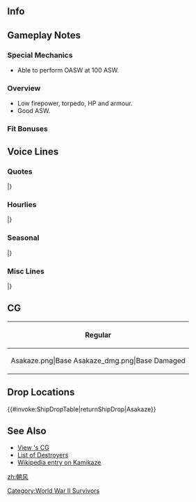 ==Info==
{{KanmusuInfo|ID=272}}
{{KanmusuInfo|ID=272a}}

==Gameplay Notes==
===Special Mechanics===
* Able to perform OASW at 100 ASW.

===Overview===
* Low firepower, torpedo, HP and armour.
* Good ASW.

===Fit Bonuses===
{{:{{BASEPAGENAME}}/Equipment Bonuses}}
{{clear}}

==Voice Lines==
===Quotes===
{{ShipquoteHeader}}
{{ShipquoteKai
| scenario    =Introduction
| origin      =おはよう！　朝風よ。神風型駆逐艦二番艦、朝風。 司令官、早く覚えなさい。いい？
| translation =Good morning! It's me. 2nd ship of the Kamikaze-class, Asakaze. Commander, you better remember me. Got that?
| audio       =Asakaze-Intro.mp3
}}
{{ShipquoteKai
| scenario    =Introduction
| kai = yes
| origin      =おはよう！　朝風よ。神風型駆逐艦二番艦、朝風。司令官、朝は好きになった？　前から好き？　…よし！
| translation =Good morning! It's me. 2nd ship of the Kamikaze-class, Asakaze. Commander, do you like mornings? Just like before? ...Yes!
| audio       =AsakazeKai-Intro.mp3
}}
{{ShipquoteKai
| scenario    =Library
| origin      =神風型駆逐艦二番艦の朝風よ。長崎生まれ。妹の春風たちと一緒に、
歴史ある第五駆逐隊を編成したわ。旗艦は当然私。緒戦の海戦や攻略戦にも参加したわ。
もちろん、大切な船団護衛もしっかりきっちりやりきったわよ。うん・・・・・・・やるだけ、やったんだから！
| translation =2nd ship of the Kamikaze-class, Asakaze. Born in Nagasaki.
Along with my sister Harukaze, we formed the historical 5th Destroyer Division. Naturally, I was the flagship. We participated in battles and operations early in the war.
Of course I also did the important escort missions properly and without fail. Yup... I did, everything I could do!
| audio       =Asakaze-Library.mp3
}}
{{ShipquoteKai
| scenario    =Secretary 1
| origin      =なによ。呼んだ？
| translation =What, you called?
| audio       =Asakaze-Sec1.mp3
}}
{{ShipquoteKai
| scenario    =Secretary 2
| origin      =なに？船団護衛？この私に任せておきなさい。いいから。
| translation =What? Convoy escort? Leave it all up to me. Don't you worry.
| audio       =Asakaze-Sec2.mp3 
}}
{{ShipquoteKai
| scenario    =Secretary 3
| origin      =だっ、な…なによ、馬鹿にしないで！えっ、違うの…かな？ああ…ごめん、私、勘違いしてた。はい！これでおあいこね！
| translation =Do, wh... what, don't make fun of me! Eh, you're... not? Ah, sorry. I misunderstood. Yes! There, now we're even!
| audio       =Asakaze-Sec3.mp3
}}
{{ShipquoteKai
| scenario    =Secretary Idle
| origin      =なーんか退屈～。春風ー、アンタそんなしゃべり方で眠くなんない？松風とか見なよ。あ。松風またそんな帽子くっつけて。戦闘の邪魔じゃん、取っちゃいなよ。あ、なに？なによ、姉とやる気？上等じゃない。私手加減しないからね！
| translation =I'm bored~. Harukaze, aren't you sleepy talking like that? I mean look at Matsukaze. Ah, Matsukaze you're wearing that hat again. It will get in the way during battle. Ah, what? You want a fight? You asked for it. I won't hold back!
| audio       =Asakaze-SecIdle.mp3
}}
{{ShipquoteKai
| scenario    =Wedding
| origin      =なに司令官、こんなとこ呼んで。私こう見えて忙しいんだけど。まあ、船団護衛とか？護衛とかね。えっ、何これ。私に…？ま、まあ、いただいとくけど？き、綺麗だし…。サイズ、ぴったり、だし…。
| translation =What is it commander, calling me out here. I am quite busy. Like with fleet escorts and convoy escorts. Eh, what's this. For me...? We... well can I really have it? It, it's beautiful... The size is perfect too...
| audio       =Asakaze-Wedding.mp3
}}
{{ShipquoteKai
| scenario    =Secretary (Married)
| origin      =なーにー？だらしないわねぇ。こんなので疲れたの？はぁ～、司令官最近だれてんじゃない？仕方ない、私が気合い入れてあげるわ。ちょっと顔こっちに。いい？目を瞑って。…あ、開けた！目ぇ開けた！もうやってあげない！
| translation =What~? You look like a slob. Don't you get tired of this? Haa~, aren't you getting a bit complacent recently? It can't be helped, I'll get you pumped up. Look over here. Ready? Close your eyes... Ah, you opened them! Your eyes are open! I'm not doing this anymore!
| audio       =Asakaze-SecMarried.mp3
}}
{{ShipquoteKai
| scenario    =Player's Score
| origin      =ん、情報ね？私とったげる。待ってて。
| translation =Hmmm, information? I'll get it. Wait here.
| audio       =Asakaze-PlayerScore.mp3
}}
{{ShipquoteKai
| scenario    =Joining The Fleet
| origin      =第五駆逐隊、抜錨！いい？みんな、ついてらっしゃい！
| translation =5th Destroyer Division, setting sail! Alright? Everyone follow me!
| audio       =Asakaze-JoinFleet.mp3
}}
{{ShipquoteKai
| scenario    =Joining The Fleet
| kai = yes
| origin      =第一海上護衛隊、出るわよ！春風、準備はいい？今度は護りきるわよ！敵潜を近づけるな！出撃！
| translation =1st Surface Escort Division, setting off! Are you ready Harukaze? I'll protect you this time! Don't let the enemy submarines come close! Sortie!<ref>DesDiv5 was attacked by a USN wolfpack that resulted in Harukaze getting torpedoed.</ref>
| audio       =AsakazeKai-JoinFleet.mp3
}}
{{ShipquoteKai
| scenario    =Equipment 1
| origin      =いいわね。助かるわ！
| translation =This is good. It's a great help!
| audio       =Asakaze-Equip1.mp3
}}
{{ShipquoteKai
| scenario    =Equipment 2
| origin      =どうかな…。ま、私にはなんだって似合うけど！
| translation =How is it... Well, everything suits me!
| audio       =Asakaze-Equip2.mp3
}}
{{ShipquoteKai
| scenario    =Equipment 2
| kai = yes
| origin      =いいんじゃない？司令官、ちょっと私の事分かってきた？
| translation =Isn't this fine? Do you understand me Commander?
| audio       =AsakazeKai-Equip2.mp3
}}
{{ShipquoteKai
| scenario    =Equipment 3
| origin      =ま、こんな感じよ！
| translation =Well, that's the feeling!
| audio       =Asakaze-Equip3.mp3
}}
{{ShipquoteKai
| scenario    =Supply
| origin      =まあ、いただいとく。必要だし。
| translation =Well, I accept it. It's important after all.
| audio       =Asakaze-Supply.mp3
}}
{{ShipquoteKai
| scenario    =Supply
| kai = yes
| origin      =もちいただいとく。がんばろ！
| translation =I'll gladly accept this. Let's do this.
| audio       =AsakazeKai-Supply.mp3
}}
{{ShipquoteKai
| scenario    =Docking (Minor)
| origin      =ごめん、ちょっと下がったりしてもいい？
| translation =Sorry, is it alright if I pull back for a while?
| audio       =Asakaze-DockMinor.mp3
}}
{{ShipquoteKai
| scenario    =Docking (Major)
| origin      =うーん、これは神風姉に怒られそう…。ま、言わなきゃいっかな？
| translation =Yeah, Kamikaze-ane will get mad at me for this... Well, I suppose it's alright if I don't tell?
| audio       =Asakaze-DockMajor.mp3
}}
{{ShipquoteKai
| scenario    =Construction
| origin      =新しい子、来たわ。
| translation =A new girl is here.
| audio       =Asakaze-Construction.mp3
}}
{{ShipquoteKai
| scenario    =Return From Sortie
| origin      =司令官、艦隊戻ったわよ。は～疲れたぁ。肩揉んでくれてもいいけど？
| translation =Commander, the fleet is back. Haa~ I'm tired. Can you massage my shoulders?
| audio       =Asakaze-SortieReturn.mp3
}}
{{ShipquoteKai
| scenario    =Starting A Sortie
| origin      =五水戦、出るわよ！五駆のみんな、準備はいい？出撃よ！
| translation =DesRon5, sortieing! DesDiv5, are you all ready? Let's go!
| audio       =Asakaze-Sortie.mp3
}}
{{ShipquoteKai
| scenario    =Starting A Sortie
| kai = yes
| origin      =五水戦、出るわよ！みんな準備はいい？松風？遅れたら、後で笑ったげるわ！
| translation =DesRon5, let's go! Everyone, are you ready? Matsukaze? I'll laugh if you fall behind!
| audio       =AsakazeKai-Sortie.mp3
}}
{{ShipquoteKai
| scenario    =Starting A Battle
| origin      =敵艦隊発見ってやつ？みんないい？やるからね。
| translation =The enemy fleet has been spotted? Are you ready everyone? Let's do this.
| audio       =Asakaze-BattleStart.mp3
}}
{{ShipquoteKai
| scenario    =Attack
| origin      =撃ち方始め。てーっ！
| translation =Open fire. Fire!
| audio       =Asakaze-Attack.mp3
}}
{{ShipquoteKai
| scenario    =Night Battle Attack
| origin      =よしっ食らいついた。仕留めてやる！
| translation =You took the bait. I'll finish you!
| audio       =Asakaze-NightAttack.mp3
}}
{{ShipquoteKai
| scenario    =Night Battle
| origin      =五水戦、突撃します。陣形を整え、私に続いて！いくからね！
| translation =5DesDiv, charge. Fall into formation behind me! We're going in!
| audio       =Asakaze-NightBattle.mp3
}}
{{ShipquoteKai
| scenario    =MVP
| origin      =ほーら見なさい！私朝風でしょ一番は。爽やかさと鍛え方が違うのよ！えっ、司令官？なんで笑ってんの？なんでよ～！？
| translation =Look look! I'm number one. My air and skill is incomparable! Eh, Commander? Why are you laughing? Whyyy~!?
| audio       =Asakaze-MVP.mp3
}}
{{ShipquoteKai
| scenario    =MVP
| kai = yes
| origin      =ほら見なさい！私、一番は朝風でしょ？まぁ司令官とは長い仲だし？鍛え方が違うのよ！えっ、司令官？いつまで笑ってんの？なんでよ～！？
| translation =Would you look a that! I'm number one? Well, I have known you for a while right Commander? My training is excellent! Eh, Commander? Why are you still laughing? Why!?
| audio       =AsakazeKai-MVP.mp3
}}
{{ShipquoteKai
| scenario    =Minor Damage 1
| origin      =ちっ…やだぁ！
| translation =Tch... No way!
| audio       =Asakaze-MinorDamage1.mp3
}}
{{ShipquoteKai
| scenario    =Minor Damage 2
| origin      =やぁあぁっ！こんなのって…！
| translation =Aaaahhh! This is...!
| audio       =Asakaze-MinorDamage2.mp3
}}
{{ShipquoteKai
| scenario    =Major Damage
| origin      =魚雷を食らったわけじゃない！こんなんで…沈むもんかっ！
| translation =It's not like I took a torpedo! I won't... sink from this!
| audio       =Asakaze-MajorDamage.mp3
}}
{{ShipquoteKai
| scenario    =Sunk
| origin      =嘘だ。私が…また、沈むなんて。松風…どこ？探しに…きてよぉ…。
| translation =It can't be. I'm... sinking again. Matsukaze... where are you? I'm coming... to look for you.
| audio       =Asakaze-Sinking.mp3
}}
|} <references/>

{{clear}}

===Hourlies===

{{ShipquoteHeader | type = hourly}}
{{ShipquoteKai
| scenario    =00:00
| origin      =午前零時。ふぅ。今日は私が一日付き合ってあげるわ。…なに、文句あるの？…あらそう、ならいいけど。
| translation =It's midnight. I'll be keeping you company today ...What, got a problem with that? ...Is that so, that's fine then.
| audio       =AsakazeKai-0000.mp3
}}
{{ShipquoteKai
| scenario    =01:00
| origin      =午前二時！って…。なに、あっちの方がいいの？生意気な…。まあいいわ。はい、マルヒトマルマル。これでいい？
| translation =It's 2am! Wh... what, you want the announcement the other way? Such impertinence... Well alright. Yes, 0100. Like this?
| audio       =AsakazeKai-0100.mp3
}}
{{ShipquoteKai
| scenario    =02:00
| origin      =午前！…あーそっか…。マルフタマルマル。まーいいけど。マルフタよマルフタ。ねー、聞いてる？
| translation =It's! ...Ah, that's right... 0200. That should be right. It's 02 you know, 02. Hey, are you listening?
| audio       =AsakazeKai-0200.mp3
}}
{{ShipquoteKai
| scenario    =03:00
| origin      =マルサンマルマル。司令官。聞いてないよね？聞いてないなら、や・め・る・よ。ねーぇ！…あ、反応した。一応聞いてんだ。
| translation =0300. Commander. You're listening right? If you're not, I'll stop. Ah, he responded. Looks like he heard.
| audio       =AsakazeKai-0300.mp3
}}
{{ShipquoteKai
| scenario    =04:00
| origin      =マルヨンマルマル。うーん！やっと朝かー。あさあさ。ふふっ。朝は好き！朝は本当にいいよねー。ねぇ司令官？
| translation =0400. Yes! Finally morning. Morning~ morning~. Fufu~. I love mornings! Mornings are really great right. Right commander?
| audio       =AsakazeKai-0400.mp3
}}
{{ShipquoteKai
| scenario    =05:00
| origin      =マルゴーマルマル！来たぁ！朝だぁ！朝です！朝の風ってほんっと気持ちいいー！ねぇ司令官！…え？寒いから窓閉めろぉ？はぁ…わかってないよねーうちの司令官は。
| translation =0500! It's here! Morning! It's morning! The morning breeze feels really good! Right commander! ...Eh? Close the window because it's cold? Haa... You really don't get it commander.
| audio       =AsakazeKai-0500.mp3
}}
{{ShipquoteKai
| scenario    =06:00
| origin      =マルロクマルマル。朝から全開でいくわよ。まず、一日の始まりは、美味しい朝ご飯から！麦飯たーんと炊いておいたわ。さ、食べなさい！
| translation =0600. I'm going full blast this morning. First, we need a delicious breakfast to start the day! I just made lots of barley rice. Go on, eat up!
| audio       =AsakazeKai-0600.mp3
}}
{{ShipquoteKai
| scenario    =07:00
| origin      =マルナナマルマル。司令官、なに？あまり食が進んでないじゃない！ダメダメ、全然ダメ！朝はしっかり食べないと。はい、麦飯大盛りね！…仕方ない、私のたくあん少しあげるから。
| translation =0700. What commander? You've barely touched your food! That's no good at all! You need to eat a full meal in the morning. Yes, a large serving coming up! ... It can't be helped, I'll give you some of my pickled radish.
| audio       =AsakazeKai-0700.mp3
}}
{{ShipquoteKai
| scenario    =08:00
| origin      =マルハチマルマル。朝の演習を始めるから、五駆、集合よ！旗風、春風、松風！…まあいいわ。集まれるメンバーで朝の演習！第五駆逐隊、朝の抜錨よ！
| translation =0800. Morning exercises are starting, 5 DesDiv, assemble! Hatakaze, Harukaze, Matsukaze! ...Ah that's fine. Those that are here it's time for morning exercises! Destroyer Division 5 setting sail!
| audio       =AsakazeKai-0800.mp3
}}
{{ShipquoteKai
| scenario    =09:00
| origin      =マルキュウマルマル。はぁー。朝のいい汗かいたわねぇ！よーし、まだ朝だから、どんどんいくわ！次はなに？遠征？出撃？
| translation =0900. Haa~. I had a great workout this morning! Right, it's still morning so let's keep going! What's next? Expeditions? Sorties?
| audio       =AsakazeKai-0900.mp3
}}
{{ShipquoteKai
| scenario    =10:00
| origin      =ヒトマルマルマル。うー、朝が終わっちゃう…。でも、まだ午前中！ある種朝だから！な、なに松風その目は。なによ！？
| translation =1000. Oh, morning is over... But, it's still in the am! Still technically morning! Wh, what's with that look Matsukaze. What!?
| audio       =AsakazeKai-1000.mp3
}}
{{ShipquoteKai
| scenario    =11:00
| origin      =ヒトヒトマルマル。わかったわよ、確かにそろそろお昼よね。あんなに朝食べたのにもうお腹がすいてきちゃった。司令官は？
| translation =1100. I get it, I suppose it is nearly time for lunch. Even though I ate so much in the morning, I'm kind of hungry now. What about you commander?
| audio       =AsakazeKai-1100.mp3
}}
{{ShipquoteKai
| scenario    =12:00
| origin      =ヒトフタマルマル。お昼よー。ん？春風、それなに？…え、サンドウィッチ？なにそれ。駆逐艦はやっぱり麦飯でしょ！ね、司令官！…あ、あれ？そうでもないの？
| translation =1200. It's lunchtime~. Hmmm? Harukaze, what's that? ...Eh, a sandwich? What's that. It definitely needs to be barley rice for destroyers! Right, commander! ...Ah, huh? That's not it?
| audio       =AsakazeKai-1200.mp3
}}
{{ShipquoteKai
| scenario    =13:00
| origin      =ヒトサンマルマル。んー。サンドウィッチも悪くはないけど、あまり食べた気がしないわね。でもありがと春風。ごちそうさま！
| translation =1300. Mmm~ these sandwiches aren't bad, but I don't feel like eating too much. But thanks Harukaze. Thanks for the meal!
| audio       =AsakazeKai-1300.mp3
}}
{{ShipquoteKai
| scenario    =14:00
| origin      =ヒトヨンマルマ…。あ、最上さん、三隈さん。どうも。あの、なに持ってるの？え、模型？ふーん、作るんだ。へぇー、物好きね。…あ！いや、そうじゃなくて！いいのできたら私にも見せて！
| translation =140... Ah, Mogami-san, Mikuma-san. Hello. Um, what do you have there? Eh, a model? Humm, so you made this. Hee~, what a strange hobby. ...Ah! No, that's not it! Please let me see it when you're done!
| audio       =AsakazeKai-1400.mp3
}}
{{ShipquoteKai
| scenario    =15:00
| origin      =ヒトゴーマルマル。まー色々な趣味があるわね。松風、あんたは休みの日なにやってんの？…えっ。はあ…そう。ふっ…物好きね。いいけど。
| translation =1500. Wow, there are so many different kinds of hobbies. What do you do on your days off Matsukaze? ...Eh. Haa... Is that so. Fuu~... That's a bit strange. But it's good.
| audio       =AsakazeKai-1500.mp3
}}
{{ShipquoteKai
| scenario    =16:00
| origin      =ヒトロクマルマル。あー野分、どしたの？あ、そう。ううん見なかったけど？ん、わかった。見かけたら教えたげる。
| translation =1600. Ah Nowaki, what's up? Oh, is that so. If I see her? Ok, I get it. I'll let you know if I see her.
| audio       =AsakazeKai-1600.mp3
}}
{{ShipquoteKai
| scenario    =17:00
| origin      =ヒトナナマルマル。そんなこんなでもう夕方。えっ？夕日がどうしたの？はっ、なに言ってんの？朝のお日さまのほうが何倍も綺麗よ。ねぇ？
| translation =1700. It's already evening. Eh? What about the sunset? Haa~, what are you saying? The morning sun is way more beautiful. Right?
| audio       =AsakazeKai-1700.mp3
}}
{{ShipquoteKai
| scenario    =18:00
| origin      =ヒトハチマルマル。あーもう、そんなこと言ってたらもう夜よー夜。夜はなんだかねー。なーんかねー、やる気でない。
| translation =1800. Ah, after I said that it's night already. Somehow at night. I just feel so... unmotivated.
| audio       =AsakazeKai-1800.mp3
}}
{{ShipquoteKai
| scenario    =19:00
| origin      =ヒトキュウマルマル。司令官さぁ、悪いんだけど、夜はあまり働きたくないっていうか。…えっ、夜ご飯出前取るの？あ、なら頼みたい！えっとー私はねー…。
| translation =1900. Say commander, I know it's bad but, I don't feel like doing anything at night ...Eh, you're calling takeout for dinner? Ah, in that case I want some too! Umm, I'd like...
| audio       =AsakazeKai-1900.mp3
}}
{{ShipquoteKai
| scenario    =20:00
| origin      =フタマルマルマル。うん、間宮さんとこは出前も美味しいねーお腹いっぱい！たまの贅沢もいいわね。毎日は…うーん、それは贅沢かぁ。うん。
| translation =2000. Yup, Mamiya's is delicious even as takeout, I'm so full! Treating ourselves once in a while is great. Every day would be... yeah, that'd be going overboard. Yep.
| audio       =AsakazeKai-2000.mp3
}}
{{ShipquoteKai
| scenario    =21:00
| origin      =フタヒト、マルマル。…夜は、夜はいやね。特に、夜の海の中はいや。私は朝が好き。海の上が好き。晴れやかな青い空が好き。へ、三水戦？ううん。私五水戦だし。
| translation =2100 ...I don't like night time. I especially don't like being out at sea at night. I love the morning. I like the sea. I like the clear blue sky. Eh, DesRon3? No, I'm part of DesRon5.
| audio       =AsakazeKai-2100.mp3
}}
{{ShipquoteKai
| scenario    =22:00
| origin      =フタフタ、マルマル。第一海上護衛隊？…うん。頑張ったけど、護りたかったけど、きつかったかな。だから、夜は嫌い。
| translation =2200. The 1st Escort Division? ...Yep. I tried my best and hardest to protect them, but it was too much. That's why, I dislike the night.
| audio       =AsakazeKai-2200.mp3
}}
{{ShipquoteKai
| scenario    =23:00
| origin      =フタサン、マルマル。すっかり夜。仕方ないけど。…いいわ！また明日も朝は来るから。ねぇ司令官。明日の朝も、がんばろ！
| translation =2300. It's totally night. It can't be helped ...But it's fine! Tomorrow morning will come again. Hey commander. Let's work hard tomorrow morning!
| audio       =AsakazeKai-2300.mp3
}}
|}<references/>

{{clear}}

===Seasonal===
{{SeasonalHeaderOld}}
{{SeasonalQuote
|scenario = [[Seasonal/Christmas_2016|Christmas 2016]]
|origin = はぁぁ、これがクリスマス！いいわね、私こういうの好き！これがシャンパンの？...ごく...やだ、お酒じゃない！？あれ、松風！？
|translation =	Wooow, so this is Christmas! It’s nice, I like these sorts of things! So this is champagne? …*gulp*… What, isn’t this just alcohol!? Huh, Matsukaze!?
|audio = Asakaze_Christmas_2016_Sec1.mp3
|notes = 
}}
{{SeasonalQuote
|scenario = [[Seasonal/End_of_Year_2016|End of Year 2016]]
|origin = さぁ、ごこのみんな、今年も年末の大掃除の季節やってきたは。まず埃を叩いて、その後ほうき部隊、最後に雑巾だけよ。三段構え！よし！
|translation =	Now, it’s the time of year for the year-end spring clean again. First we beat the dust out, next we’ll form a sweeping squad, then finally wiping the floors. It’s the three key steps! Alright! 
|audio = Asakaze_End_Of_Year_2016_Sec1.mp3
|notes = 
}}
{{SeasonalQuote
|scenario = [[Seasonal/New_Year_2017|New Year 2017]]
|origin = 司令官、あけましておめでとう。何？何よ？違うの、こういうのは大事。決まってるじゃない。
|translation =	Happy New Year, Commander. What? What is it? No, this is important. Of course it is.
|audio = Asakaze_New_Year_2017_sec1.mp3
|notes = 
}}
{{SeasonalQuote
|scenario = [[Seasonal/Winter_2017|Winter 2017]]
|origin = 旗風？そういえば見てないわね。あの子、冬が苦手だから。暖かくなったら、そのうち出てくるわよ。えぇ、違う？
|translation =	Hatakaze? Now that you mention it, I haven’t seen her. She doesn’t like winter. She’ll come out when it’s warmer. Eh, she won’t?
|audio = Asakaze_Winter_2017.mp3
|notes = 
}}
{{SeasonalQuote
|scenario = [[Seasonal/Setsubun_2017|Setsubun 2017]]
|origin = そうか、節分か。よし、神風姉に…いた！や、やめてよ！何やってんの松風！？うぅ…旗風まで調子に乗って！もう、起こったから！
|translation =	I see, it’s Setsubun. Alright, now Kamikaze-nee… Ow! St-stop that! What are you doing, Matsukaze!? Urgh… Even Hatakaze is going along with it! Jeez, I’ll get angry!
|audio = Asakaze_Setsubun_2017.mp3
|notes = 
}}
{{SeasonalQuote
|scenario = [[Seasonal/Valentine%27s_Day_2017|Valentine’s Day 2017]]
|origin = 司令官…まあ、何、あの～所謂…「チョコレート」ってやつ。あげるわ。はい、あげた！もうあげたから、責任とって食べなさいよ！
|translation =	Commander… Well, you know, umm, that thing called… “chocolate”. I have some for you. Here, take it! Since I’ve given you some you better take responsibility and eat it all!
|audio = Asakaze_Valentine_Sec1.ogg
|notes = 
}}
{{SeasonalQuote
|scenario = [[Seasonal/White_Day_2017|White Day 2017]]
|origin = あぁ、そうなんだ。一応お返しくれるんだ。ありがと、司令官。貰っておくわ。まあ、そんなに嬉しいわけじゃないけど。食べるけど。
|translation =	Ah, I see. So this is my return gift. Thanks, Commander. I accept. Well, it’s not like I’m happy about it or anything. I’ll eat it though.
|audio = Asakaze_White_Day_2017.mp3
|notes = 
}}
{{SeasonalQuote
|scenario = [[Seasonal/Fourth_Anniversary|4th Anniversary]]
|origin = 艦隊は今年で四周年なんですて。えぇ、ってことは今年で五年目でこと？あ…まあ、いいけど。でも、おめでとう、そしてありがとう。
|translation =	It’s the fleet’s 4th Anniversary this year. Eh, that means that this is our 5th year? Ah… Well, that’s good. Still, congratulations and thank you.
|audio = Asakaze_4th_Anniversary_Sec1_2017.mp3
|notes = 
}}
{{SeasonalQuote
|scenario = [[Seasonal/Rainy_Season_2017|Rainy Season 2017]]
|origin = もう、最近、雨ばっかりでやんなちゃ。まあ、雨の朝ってのもありちゃありかな。ねぇ、司令官はどう思う？おぉ、司令官？
|translation =	Jeez, it’s been raining so much recently. Well, rainy mornings are still good too. Hey, what do you think, Commander? Oh, Commander?
|audio = Asakaze_Rainy_Season_Sec1_2017.mp3
|notes = 
}}
{{SeasonalQuote
|scenario = [[Seasonal/Early_Summer_2017|Early Summer 2017]]
|origin = あぁ、今年ももうすぐ夏ね。夏の終わりはあんまり好きじゃない。なんか、寂しいじゃない？
|translation =	Ah, it’s summer again this year. I don’t really like it when summer ends. Isn’t it kinda lonely?
|audio = Asakaze_Sec1_Summer_2017.mp3
|notes = 
}}
{{SeasonalQuote
|scenario = [[Seasonal/Summer_2017|Midsummer 2017]]
|origin = あぁ、もう、夏になちゃったし。私の嫌いな季節。夏の終わるになると、とても寂しい気持になる。どうして？
|translation =	Ah, jeez, summer is here. I hate this season. But it feels so lonely when summer ends. Why is that? 
|audio = Asakaze_Sec1_Midsummer_2017.mp3
|notes = 
}}
{{SeasonalQuote
|scenario = [[Seasonal/Autumn_2017|Autumn 2017]]
|origin = ふふん、ふふ、あははぁ！やったは！私夏を乗り切っちゃった。勝ったはね！秋よ、秋！秋の朝もいいはねぇ。大好き！
|translation =	Fufun, fufu, ahahahaa! I did it! I managed to survive summer. I win! It’s autumn now! Autumn mornings are great. I love them!
|audio = Asakaze_Autumn_2017_Sec1.mp3
|notes = 
}}
{{SeasonalQuote
|scenario = [[Seasonal/Saury_2017|Saury Festival 2017]]
|origin = はぁ、例のあれか？秋刀魚漁ってやつ...私はどっちかというと船団護衛何だけ...まあ、いいか。やってみましょう！任せなさい！
|translation =	*sigh* Is this what you meant? So this is saury fishing… If you ask me, I prefer to be escorting convoys… Oh well. I’ll give it a shot! Leave it to me!
|audio = Asakaze_Sec1_Saury_2017.mp3
|notes = 
}}
{{SeasonalQuote
|scenario = [[Seasonal/Late_Autumn_2017|Late Autumn 2017]]
|origin = やだ、最近寒すぎぃ。下手したらかぜしちゃう。司令官、部屋にこたつ出してよう、こたつ。私、運ぶの手伝って上げるから。
|translation =	Urgh, it’s gotten really cold lately. I’ll catch a cold if I’m not careful. Let’s set up the kotatsu in your room, Commander. I’ll help you get it out.
|audio = Asakaze_Late_Autumn_2017_Sec1.mp3
|notes = 
}}
{{SeasonalQuote
|scenario = [[Seasonal/Fifth_Anniversary|5th Anniversary]]
|origin = 艦隊は、ねぇ、今年で五周年なんですって？えぇ、ちょっとまって。てことは、今年で六年目ってこと？はぁ、それに完全想定外ね。でも、おめでとう、そして、本当にありがとう。
|translation = It’s the fleets, hey, it’s the fleet’s 5th Anniversary this year? Eh, wait a minute; that means we’re in our 6th year? Whoa, that took me completely by surprise. But, congratulations; and thank you so much.
|audio = Asakaze_5th_Anniversary_Sec1.mp3
|notes = 
}}
{{SeasonalQuote
|scenario = [[Seasonal/Seventh_Anniversary|7th Anniversary]]
|origin = いい日じゃない？司令官、おめでとう。まあ、たまにはいいじゃない。肩もんであげる。
|translation =	Isn't today a good day? Commander, congratulations. Well, once in a while is fine. I'll give you a shoulder massage.
|audio = Asakaze_7th_Anniversary_Secretary_1.mp3
|notes = 
}}
|}<references/>

{{clear}}

===Misc Lines===
{{SeasonalHeaderOld}}
{{SeasonalQuote
|scenario = [[Early_Fall_2018_Event|Early Fall 2018 Event]]
|origin = 神風型駆逐艦、二番館、朝風、突っ込むわ！
|translation =	2nd ship of the Kamikaze-class destroyers, Asakaze, charging in!
|audio = AsakazeKai-Friend_Fleet_1.mp3
|notes = Friend Fleet Line
}}
|}<references/>

{{clear}}

==CG==
{| class="mw-collapsible mw-collapsed wikitable" style="width: 100%;"
!Regular
|-
|<gallery>
Asakaze.png|Base
Asakaze_dmg.png|Base Damaged
</gallery>
|}

==Drop Locations==
{{#invoke:ShipDropTable|returnShipDrop|Asakaze}}

==See Also==
* [[{{PAGENAMEE}}/Gallery|View {{PAGENAMEE}}'s CG]]
* [[List of destroyers by upgraded maximum stats|List of Destroyers]]
* [[wikipedia:Japanese_destroyer_Kamikaze_(1922)|Wikipedia entry on Kamikaze]]
[[Category:World War II Survivors]]

{{shiplist}}
[[zh:朝风]]